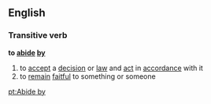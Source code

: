 ==English==
===Transitive verb===
'''to [[abide]] [[by]]'''
#to [[accept]] a [[decision]] or [[law]] and [[act]] in [[accordance]] with it
#to [[remain]] [[faitful]] to something or someone

[[pt:Abide by]]